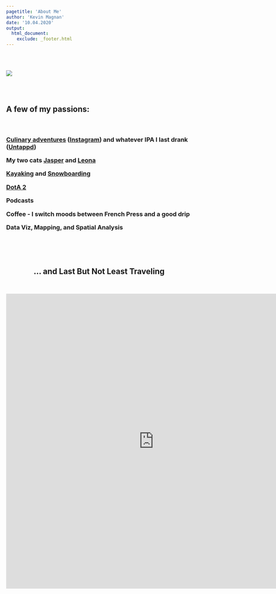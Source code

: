 ```yaml
---
pagetitle: 'About Me'
author: 'Kevin Magnan'
date: '10.04.2020'
output:
  html_document:
    exclude: _footer.html
---
```



<br>

<div class = "col-md-6">

<br/>
<img src="https://raw.githubusercontent.com/kjmagnan1s/kjmagnan1s.github.io/master/images/about_collage.jpg" />

</div>

<div class = "col-md-6">

<br><br>

<h2> A few of my passions: </h2>

<h3><br>

[Culinary adventures](images\cooking.jpg) ([Instagram](https://www.instagram.com/kevin_cooks_chitown/)) and whatever IPA I last drank ([Untappd](https://untappd.com/user/magnumstg16))


My two cats [Jasper](images\jasper.jpg) and [Leona](images\leona.jpg)


[Kayaking](images\kayak.jpg) and [Snowboarding](images\snowboard.jpg)


[DotA 2](images\dota.jpg)

[//]: # (Complete with Home PC Pic and PCPartsPicker link)

Podcasts

Coffee - I switch moods between French Press and a good drip


Data Viz, Mapping, and Spatial Analysis


[//]: # (Evidence Based and Data Driven Policing Strategies)



</h2>

</div>
</div>

<br><br><br>

<center><h2>... and Last But Not Least Traveling</h2><br>

<iframe src="https://www.google.com/maps/d/u/0/embed?mid=1Yyh_RF2S0bZWFoSZvDOySdbm1xE" width="800" height="800" style="border:none;"></iframe>

</center>
